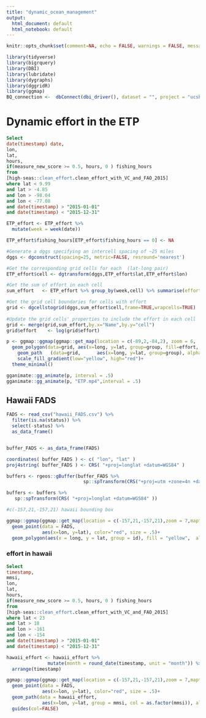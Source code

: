 ```yaml
---
title: "dynamic_ocean_management"
output:
  html_document: default
  html_notebook: default
---
```

```r
knitr::opts_chunk$set(comment=NA, echo = FALSE, warnings = FALSE, message = FALSE)
```

```r
library(tidyverse)
library(bigrquery)
library(DBI)
library(lubridate)
library(dygraphs)
library(dggridR)
library(ggmap)
BQ_connection <-  dbConnect(dbi_driver(), dataset = "", project = "ucsb-gfw")
```

# Dynamic effort in the ETP

```sql
Select
date(timestamp) date,
lon,
lat,
hours,
if(measure_new_score >= 0.5, hours, 0 ) fishing_hours
from 
[high-seas::clean_effort.clean_effort_with_VC_and_FAO_2015]
where lat < 9.99 
and lat > -4.85 
and lon > -98.04 
and lon < -77.08 
and date(timestamp) > "2015-01-01" 
and date(timestamp) < "2015-12-31"

```

```r
ETP_effort <- ETP_effort %>% 
  mutate(week = week(date))

ETP_effort$fishing_hours[ETP_effort$fishing_hours == 0] <- NA

```

```r
#Generate a dggs specifying an intercell spacing of ~25 miles
dggs <- dgconstruct(spacing=25, metric=FALSE, resround='nearest')

#Get the corresponding grid cells for each  (lat-long pair)
ETP_effort$cell <- dgtransform(dggs,ETP_effort$lat,ETP_effort$lon)

#Get the sum of effort in each cell
sum_effort   <- ETP_effort %>% group_by(week,cell) %>% summarise(effort=sum(fishing_hours, na.rm = TRUE))

#Get the grid cell boundaries for cells with effort
grid <- dgcellstogrid(dggs,sum_effort$cell,frame=TRUE,wrapcells=TRUE)
                                                                
#Update the grid cells' properties to include the effort in each cell
grid <- merge(grid,sum_effort,by.x="Name",by.y="cell")
grid$effort    <- log(grid$effort)

p <- ggmap::ggmap(ggmap::get_map(location = c(-89,2,-84,2), zoom = 6,  maptype = c("satellite"), source = 'google'))+
  geom_polygon(data=grid, aes(x=long, y=lat, group=group, fill=effort, frame = week), alpha=0.6)    +
    geom_path   (data=grid,      aes(x=long, y=lat, group=group), alpha=0.4, color="white") +
    scale_fill_gradient(low="yellow", high="red")+
  theme_minimal()

gganimate::gg_animate(p, interval = .5)
gganimate::gg_animate(p, "ETP.mp4",interval = .5)
```

## Hawaii FADS 

```r
FADS <- read_csv("hawaii_FADS.csv") %>% 
  filter(is.na(status)) %>% 
  select(-status) %>% 
  as_data_frame()


buffer_FADS <- as_data_frame(FADS)

coordinates( buffer_FADS ) <- c( "lon", "lat" )
proj4string( buffer_FADS ) <- CRS( "+proj=longlat +datum=WGS84" )

buffers <- rgeos::gBuffer(buffer_FADS %>% 
                            sp::spTransform(CRS("+proj=utm +zone=4n +datum=WGS84")) , width=1850*1, byid=TRUE )

buffers <- buffers %>% 
   sp::spTransform(CRS( "+proj=longlat +datum=WGS84" ))

```

```r
#c(-157,21,-157,21) hawaii bounding box

ggmap::ggmap(ggmap::get_map(location = c(-157,21,-157,21),zoom = 7,maptype = c("satellite"), source = 'google'))+
  geom_point(data = FADS,
             aes(x=lon, y=lat), color="red", size = .5)+
  geom_polygon(aes(x = long, y = lat, group = id), fill = "yellow",  alpha = .2, data = broom::tidy(buffers))
```


### effort in hawaii

```sql
Select
timestamp,
mmsi,
lon,
lat,
hours,
if(measure_new_score >= 0.5, hours, 0 ) fishing_hours
from 
[high-seas::clean_effort.clean_effort_with_VC_and_FAO_2015]
where lat < 23 
and lat > 18
and lon > -161
and lon < -154
and date(timestamp) > "2015-01-01" 
and date(timestamp) < "2015-12-31"
```

```r
hawaii_effort <- hawaii_effort %>% 
               mutate(month = round_date(timestamp, unit = "month")) %>% 
  arrange(timestamp) 

ggmap::ggmap(ggmap::get_map(location = c(-157,21,-157,21),zoom = 7,maptype = c("satellite"), source = 'google'))+
  geom_point(data = FADS,
             aes(x=lon, y=lat), color="red", size = .5)+
  geom_path(data = hawaii_effort,
             aes(x=lon, y=lat, group = mmsi, col = as.factor(mmsi)), alpha = .2)+
  guides(col=FALSE)


```

